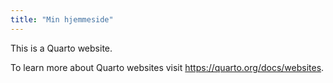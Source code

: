 ```yaml
---
title: "Min hjemmeside"
---
```


This is a Quarto website.

To learn more about Quarto websites visit <https://quarto.org/docs/websites>.
